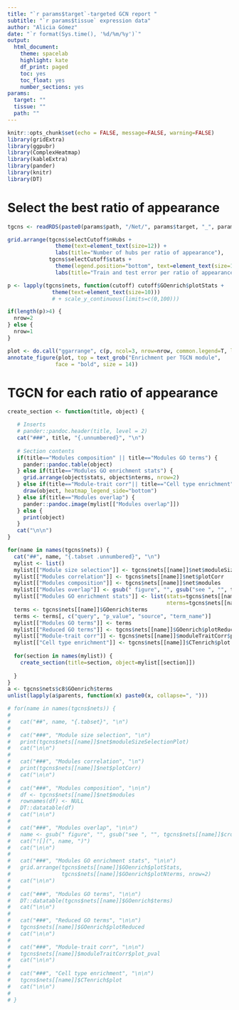 ```yaml
---
title: "`r params$target`-targeted GCN report "
subtitle: "`r params$tissue` expression data"
author: "Alicia Gómez"
date: "`r format(Sys.time(), '%d/%m/%y')`"
output:
  html_document:
    theme: spacelab
    highlight: kate
    df_print: paged
    toc: yes
    toc_float: yes
    number_sections: yes
params:
  target: ""
  tissue: ""
  path: ""
---
```


<style>
body {
text-align: justify}
</style>

```r
knitr::opts_chunk$set(echo = FALSE, message=FALSE, warning=FALSE)
library(gridExtra)
library(ggpubr)
library(ComplexHeatmap)
library(kableExtra)
library(pander)
library(knitr)
library(DT)
```

# Select the best ratio of appearance

```r
tgcns <- readRDS(paste0(params$path, "/Net/", params$target, "_", params$tissue, "_", "TGCNs.rds"))
```


```r
grid.arrange(tgcns$selectCutoff$nHubs + 
               theme(text=element_text(size=12)) + 
               labs(title="Number of hubs per ratio of appearance"), 
             tgcns$selectCutoff$stats + 
               theme(legend.position="bottom", text=element_text(size=12)) + 
               labs(title="Train and test error per ratio of appearance"))
```

```r
p <- lapply(tgcns$nets, function(cutoff) cutoff$GOenrich$plotStats + 
              theme(text=element_text(size=10)))
              # + scale_y_continuous(limits=c(0,100))) 

if(length(p)>4) {
  nrow=2
} else {
  nrow=1
}

plot <- do.call("ggarrange", c(p, ncol=3, nrow=nrow, common.legend=T, legend="bottom"))
annotate_figure(plot, top = text_grob("Enrichment per TGCN module", 
               face = "bold", size = 14))
```


# TGCN for each ratio of appearance {.tabset .tabset-pills}

```r
create_section <- function(title, object) {

   # Inserts
   # pander::pandoc.header(title, level = 2)
   cat("###", title, "{.unnumbered}", "\n")
  
   # Section contents
   if(title=="Modules composition" || title=="Modules GO terms") {
     pander::pandoc.table(object)
   } else if(title=="Modules GO enrichment stats") {
     grid.arrange(object$stats, object$nterms, nrow=2)
   } else if(title=="Module-trait corr"|| title=="Cell type enrichment") {
     draw(object, heatmap_legend_side="bottom")
   } else if(title=="Modules overlap") {
     pander::pandoc.image(mylist[["Modules overlap"]])
   } else {
     print(object)
   }
   cat("\n\n")
}

```



```r
for(name in names(tgcns$nets)) {
  cat("##", name, "{.tabset .unnumbered}", "\n")
  mylist <- list()
  mylist[["Module size selection"]] <- tgcns$nets[[name]]$net$moduleSizeSelectionPlot
  mylist[["Modules correlation"]] <- tgcns$nets[[name]]$net$plotCorr
  mylist[["Modules composition"]] <- tgcns$nets[[name]]$net$modules
  mylist[["Modules overlap"]] <- gsub(" figure", "", gsub("see ", "", tgcns$nets[[name]]$crossTabPlot$plot))
  mylist[["Modules GO enrichment stats"]] <- list(stats=tgcns$nets[[name]]$GOenrich$plotStats,
                                                  nterms=tgcns$nets[[name]]$GOenrich$plotNterms)
  terms <- tgcns$nets[[name]]$GOenrich$terms
  terms <- terms[, c("query", "p_value", "source", "term_name")]
  mylist[["Modules GO terms"]] <- terms
  mylist[["Reduced GO terms"]] <- tgcns$nets[[name]]$GOenrich$plotReduced
  mylist[["Module-trait corr"]] <- tgcns$nets[[name]]$moduleTraitCorr$plot_pval
  mylist[["Cell type enrichment"]] <- tgcns$nets[[name]]$CTenrich$plot
  
  for(section in names(mylist)) {
    create_section(title=section, object=mylist[[section]])
    
  }
}
a <- tgcns$nets$c8$GOenrich$terms
unlist(lapply(a$parents, function(x) paste0(x, collapse=", ")))

```


```r
# for(name in names(tgcns$nets)) {
# 
#   cat("##", name, "{.tabset}", "\n")
#   
#   cat("###", "Module size selection", "\n")
#   print(tgcns$nets[[name]]$net$moduleSizeSelectionPlot)
#   cat("\n\n")
#   
#   cat("###", "Modules correlation", "\n")
#   print(tgcns$nets[[name]]$net$plotCorr)
#   cat("\n\n")
#   
#   cat("###", "Modules composition", "\n\n")
#   df <- tgcns$nets[[name]]$net$modules
#   rownames(df) <- NULL
#   DT::datatable(df)
#   cat("\n\n")
#   
#   cat("###", "Modules overlap", "\n\n")
#   name <- gsub(" figure", "", gsub("see ", "", tgcns$nets[[name]]$crossTabPlot$plot))
#   cat("![](", name, ")")
#   cat("\n\n")
#   
#   cat("###", "Modules GO enrichment stats", "\n\n")
#   grid.arrange(tgcns$nets[[name]]$GOenrich$plotStats, 
#                tgcns$nets[[name]]$GOenrich$plotNterms, nrow=2)
#   cat("\n\n")
#   
#   cat("###", "Modules GO terms", "\n\n")
#   DT::datatable(tgcns$nets[[name]]$GOenrich$terms)
#   cat("\n\n")
#   
#   cat("###", "Reduced GO terms", "\n\n")
#   tgcns$nets[[name]]$GOenrich$plotReduced
#   cat("\n\n")
#  
#   cat("###", "Module-trait corr", "\n\n")
#   tgcns$nets[[name]]$moduleTraitCorr$plot_pval
#   cat("\n\n")
#   
#   cat("###", "Cell type enrichment", "\n\n")
#   tgcns$nets[[name]]$CTenrich$plot
#   cat("\n\n")
# 
# }


```

